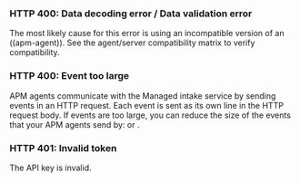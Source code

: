 
<div id="bad-request"></div>

### HTTP 400: Data decoding error / Data validation error

The most likely cause for this error is using an incompatible version of an ((apm-agent)).
See the <DocLink id="serverlessObservabilityApmAgentCompatibility">agent/server compatibility matrix</DocLink> to verify compatibility.

<div id="event-too-large"></div>

### HTTP 400: Event too large

APM agents communicate with the Managed intake service by sending events in an HTTP request. Each event is sent as its own line in the HTTP request body. If events are too large, you can reduce the size of the events that your APM agents send by: <DocLink id="serverlessObservabilityApmCompressSpans" text="enabling span compression" /> or <DocLink id="docsSyntax" text="reducing collected stack trace information" />.

<div id="unauthorized"></div>

### HTTP 401: Invalid token

The API key is invalid.
